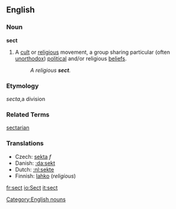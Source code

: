 {{wikipedia}}

==English==
===Noun===
'''sect'''

# A [[cult]] or [[religious]] movement, a group sharing particular (often [[unorthodox]]) [[political]] and/or religious [[beliefs]]. 
#:''A religious '''sect'''.''
===Etymology===
{{L.}} ''secta'',a division<P>
===Related Terms===
[[sectarian]]

===Translations===
*Czech: [[sekta]] ''f''
*Danish: [[:da:sekt]]
*Dutch: [[:nl:sekte]]
*Finnish: [[lahko]] (''religious'')

[[fr:sect]]
[[io:Sect]]
[[it:sect]]

[[Category:English nouns]]